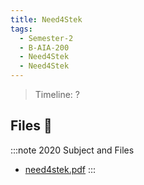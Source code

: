 ```yaml
---
title: Need4Stek
tags:
  - Semester-2
  - B-AIA-200
  - Need4Stek
  - Need4Stek
---
```

> Timeline: ?


## Files 📂

:::note 2020 Subject and Files
- [need4stek.pdf](https://github.com/Studio-17/Epitech-Subjects/raw/main/Semester-2/B-AIA-200/Need4Stek/Need4Stek/need4stek.pdf)
:::
